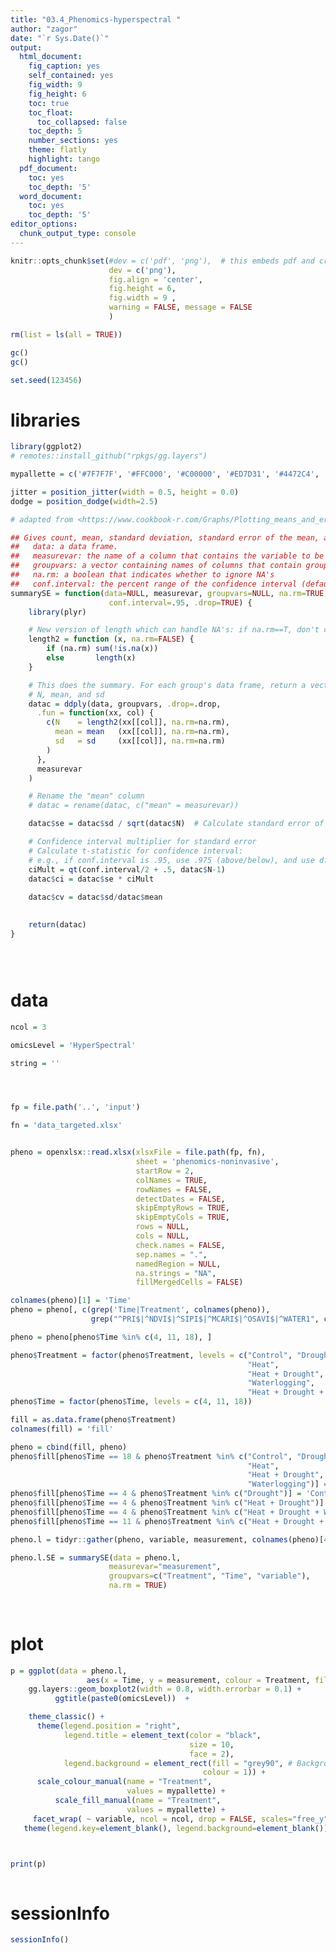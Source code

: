 ```yaml
---
title: "03.4_Phenomics-hyperspectral "
author: "zagor"
date: "`r Sys.Date()`"
output:
  html_document:
    fig_caption: yes
    self_contained: yes
    fig_width: 9
    fig_height: 6
    toc: true
    toc_float:
      toc_collapsed: false
    toc_depth: 5
    number_sections: yes
    theme: flatly
    highlight: tango
  pdf_document:
    toc: yes
    toc_depth: '5'
  word_document:
    toc: yes
    toc_depth: '5'
editor_options:
  chunk_output_type: console
---
```


```r
knitr::opts_chunk$set(#dev = c('pdf', 'png'),  # this embeds pdf and crates scrolable blocks
                      dev = c('png'), 
                      fig.align = 'center', 
                      fig.height = 6, 
                      fig.width = 9 ,
                      warning = FALSE, message = FALSE
                      )

```



```r

rm(list = ls(all = TRUE))

gc()
gc()

set.seed(123456)

```


# libraries


```r

library(ggplot2)
# remotes::install_github("rpkgs/gg.layers")

```


```r

mypallette = c('#7F7F7F', '#FFC000', '#C00000', '#ED7D31', '#4472C4', '#70AD47')

jitter = position_jitter(width = 0.5, height = 0.0)
dodge = position_dodge(width=2.5)

```



```r

# adapted from <https://www.cookbook-r.com/Graphs/Plotting_means_and_error_bars_(ggplot2)/>

## Gives count, mean, standard deviation, standard error of the mean, and confidence interval (default 95%).
##   data: a data frame.
##   measurevar: the name of a column that contains the variable to be summariezed
##   groupvars: a vector containing names of columns that contain grouping variables
##   na.rm: a boolean that indicates whether to ignore NA's
##   conf.interval: the percent range of the confidence interval (default is 95%)
summarySE = function(data=NULL, measurevar, groupvars=NULL, na.rm=TRUE,
                      conf.interval=.95, .drop=TRUE) {
    library(plyr)

    # New version of length which can handle NA's: if na.rm==T, don't count them
    length2 = function (x, na.rm=FALSE) {
        if (na.rm) sum(!is.na(x))
        else       length(x)
    }

    # This does the summary. For each group's data frame, return a vector with
    # N, mean, and sd
    datac = ddply(data, groupvars, .drop=.drop,
      .fun = function(xx, col) {
        c(N    = length2(xx[[col]], na.rm=na.rm),
          mean = mean   (xx[[col]], na.rm=na.rm),
          sd   = sd     (xx[[col]], na.rm=na.rm)
        )
      },
      measurevar
    )

    # Rename the "mean" column    
    # datac = rename(datac, c("mean" = measurevar))

    datac$se = datac$sd / sqrt(datac$N)  # Calculate standard error of the mean

    # Confidence interval multiplier for standard error
    # Calculate t-statistic for confidence interval: 
    # e.g., if conf.interval is .95, use .975 (above/below), and use df=N-1
    ciMult = qt(conf.interval/2 + .5, datac$N-1)
    datac$ci = datac$se * ciMult
    
    datac$cv = datac$sd/datac$mean
    

    return(datac)
}





```

# data

```r

ncol = 3

omicsLevel = 'HyperSpectral'

string = ''




fp = file.path('..', 'input')

fn = 'data_targeted.xlsx'


pheno = openxlsx::read.xlsx(xlsxFile = file.path(fp, fn),
                            sheet = 'phenomics-noninvasive',
                            startRow = 2,
                            colNames = TRUE,
                            rowNames = FALSE,
                            detectDates = FALSE,
                            skipEmptyRows = TRUE,
                            skipEmptyCols = TRUE,
                            rows = NULL,
                            cols = NULL,
                            check.names = FALSE,
                            sep.names = ".",
                            namedRegion = NULL,
                            na.strings = "NA",
                            fillMergedCells = FALSE)

colnames(pheno)[1] = 'Time'
pheno = pheno[, c(grep('Time|Treatment', colnames(pheno)),
                  grep("^PRI$|^NDVI$|^SIPI$|^MCARI$|^OSAVI$|^WATER1", colnames(pheno)))]

pheno = pheno[pheno$Time %in% c(4, 11, 18), ]

pheno$Treatment = factor(pheno$Treatment, levels = c("Control", "Drought",
                                                     "Heat",
                                                     "Heat + Drought",
                                                     "Waterlogging",
                                                     "Heat + Drought + Waterlogging"))
pheno$Time = factor(pheno$Time, levels = c(4, 11, 18))

fill = as.data.frame(pheno$Treatment)
colnames(fill) = 'fill'

pheno = cbind(fill, pheno)
pheno$fill[pheno$Time == 18 & pheno$Treatment %in% c("Control", "Drought",
                                                     "Heat",
                                                     "Heat + Drought",
                                                     "Waterlogging")] = 'Control'
pheno$fill[pheno$Time == 4 & pheno$Treatment %in% c("Drought")] = 'Control'
pheno$fill[pheno$Time == 4 & pheno$Treatment %in% c("Heat + Drought")] = 'Heat'
pheno$fill[pheno$Time == 4 & pheno$Treatment %in% c("Heat + Drought + Waterlogging")] = 'Heat'
pheno$fill[pheno$Time == 11 & pheno$Treatment %in% c("Heat + Drought + Waterlogging")] = 'Heat + Drought'

pheno.l = tidyr::gather(pheno, variable, measurement, colnames(pheno)[4]:colnames(pheno)[ncol(pheno)], factor_key=FALSE)

pheno.l.SE = summarySE(data = pheno.l, 
                      measurevar="measurement", 
                      groupvars=c("Treatment", "Time", "variable"), 
                      na.rm = TRUE)
  
  

```


# plot

```r
  

p = ggplot(data = pheno.l,
                 aes(x = Time, y = measurement, colour = Treatment, fill = fill)) +
    gg.layers::geom_boxplot2(width = 0.8, width.errorbar = 0.1) +
          ggtitle(paste0(omicsLevel))  +

    theme_classic() +
      theme(legend.position = "right",
            legend.title = element_text(color = "black",
                                        size = 10,
                                        face = 2),
            legend.background = element_rect(fill = "grey90", # Background
                                           colour = 1)) +
      scale_colour_manual(name = "Treatment",
                          values = mypallette) +
          scale_fill_manual(name = "Treatment",
                          values = mypallette) +
     facet_wrap( ~ variable, ncol = ncol, drop = FALSE, scales="free_y") +
   theme(legend.key=element_blank(), legend.background=element_blank())
    


print(p)



```


# sessionInfo

```r

sessionInfo()

```


